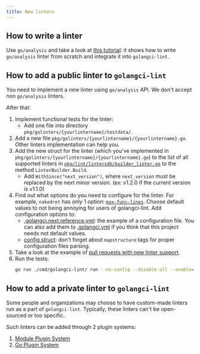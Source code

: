 ```yaml
---
title: New linters
---
```


## How to write a linter

Use `go/analysis` and take a look at [this tutorial](https://disaev.me/p/writing-useful-go-analysis-linter/):
it shows how to write `go/analysis` linter from scratch and integrate it into `golangci-lint`.

## How to add a public linter to `golangci-lint`

You need to implement a new linter using `go/analysis` API.
We don't accept non `go/analysis` linters.

After that:

1. Implement functional tests for the linter:
    - Add one file into directory `pkg/golinters/{yourlintername}/testdata/`.
2. Add a new file `pkg/golinters/{yourlintername}/{yourlintername}.go`.
   Other linters implementation can help you.
3. Add the new struct for the linter (which you've implemented in `pkg/golinters/{yourlintername}/{yourlintername}.go`) to the
   list of all supported linters in [`pkg/lint/lintersdb/builder_linter.go`](https://github.com/golangci/golangci-lint/blob/HEAD/pkg/lint/lintersdb/builder_linter.go)
   to the method `LinterBuilder.Build`.
    - Add `WithSince("next_version")`, where `next_version` must be replaced by the next minor version. (ex: v1.2.0 if the current version is v1.1.0)
4. Find out what options do you need to configure for the linter.
   For example, `nakedret` has only 1 option: [`max-func-lines`](https://github.com/golangci/golangci-lint/blob/HEAD/.golangci.reference.yml).
   Choose default values to not being annoying for users of golangci-lint. Add configuration options to:
    - [.golangci.next.reference.yml](https://github.com/golangci/golangci-lint/blob/HEAD/.golangci.next.reference.yml): the example of a configuration file.
      You can also add them to [.golangci.yml](https://github.com/golangci/golangci-lint/blob/HEAD/.golangci.yml)
      if you think that this project needs not default values.
    - [config struct](https://github.com/golangci/golangci-lint/blob/HEAD/pkg/config/config.go):
      don't forget about `mapstructure` tags for proper configuration files parsing.
5. Take a look at the example of [pull requests with new linter support](https://github.com/golangci/golangci-lint/pulls?q=is%3Apr+is%3Amerged+label%3A%22linter%3A+new%22).
6. Run the tests:
    ```bash
    go run ./cmd/golangci-lint/ run --no-config --disable-all --enable={yourlintername} ./pkg/golinters/{yourlintername}/testdata/{yourlintername}.go
    ```

## How to add a private linter to `golangci-lint`

Some people and organizations may choose to have custom-made linters run as a part of `golangci-lint`.
Typically, these linters can't be open-sourced or too specific.

Such linters can be added through 2 plugin systems:

1. [Module Plugin System](/plugins/module-plugins)
2. [Go Plugin System](/plugins/go-plugins)
